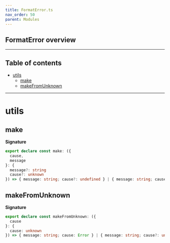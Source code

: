 ```yaml
---
title: FormatError.ts
nav_order: 50
parent: Modules
---
```


## FormatError overview

---

<h2 className="text-delta">Table of contents</h2>

- [utils](#utils)
  - [make](#make)
  - [makeFromUnknown](#makefromunknown)

---

# utils

## make

**Signature**

```ts
export declare const make: ({
  cause,
  message
}: {
  message?: string
  cause?: unknown
}) => { message: string; cause?: undefined } | { message: string; cause: unknown }
```

## makeFromUnknown

**Signature**

```ts
export declare const makeFromUnknown: ({
  cause
}: {
  cause: unknown
}) => { message: string; cause: Error } | { message: string; cause?: undefined }
```
